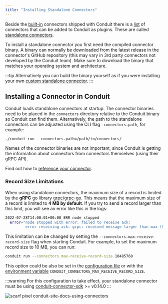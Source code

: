 ```yaml
---
title: "Installing Standalone Connectors"
---
```


Beside the [built-in](/docs/core-concepts#built-in-connector) connectors shipped with Conduit there is a
[list](/docs/using/connectors/list) of
connectors that can be added to Conduit as plugins. These are called [standalone connectors](/docs/core-concepts#standalone-connector).

To install a standalone connector you first need the compiled connector binary.
A binary can normally be downloaded from the latest release in the connector's
GitHub repository (this may vary in 3rd party connectors not developed by the
Conduit team). Make sure to download the binary that matches your operating
system and architecture.

:::tip
Alternatively you can build the binary yourself as if you were installing your own [custom standalone connector](/docs/developing/connectors/using-a-custom-connector).
:::

## Installing a Connector in Conduit

Conduit loads standalone connectors at startup. The connector binaries need to
be placed in the `connectors` directory relative to the Conduit binary so
Conduit can find them. Alternatively, the path to the standalone connectors can
be adjusted using the CLI flag `-connectors.path`, for example:

```shell
./conduit run --connectors.path=/path/to/connectors/
```

Names of the connector binaries are not important, since Conduit is getting the
information about connectors from connectors themselves (using their gRPC API).

Find out how to [reference your connector](/docs/using/connectors/referencing).


### Record Size Limitations

When using standalone connectors, the maximum size of a record is limited by the
**gRPC** go library [grpc/grpc-go](https://github.com/grpc/grpc-go/blob/master/server.go#L59). This means that the maximum size of a record is limited to **4 MB by default**. If you try to send a record larger than this limit, you will see an error like this in the logs:

```bash
2022-07-28T14:00:01+00:00 ERR node stopped 
  error="node stopped with error: failed to receive ack: 
         error receiving ack: grpc: received message larger than max (5000117 vs. 4194304)"
```

This limitation can be changed by setting the `--connectors.max-receive-record-size` flag when starting Conduit. For example, to set the maximum record size to 10 MB, you can run:

```bash
conduit run --connectors.max-receive-record-size 10485760
```

This option could be also be set in the [configuration file](/docs/configuration#configuration-file) or with the [environment variable](/docs/configuration#environment-variables) `CONDUIT_CONNECTORS_MAX_RECEIVE_RECORD_SIZE`. 

:::warning
For this configuration to take effect, your standalone connector must be using [conduit-connector-sdk](https://github.com/ConduitIO/conduit-connector-sdk) >= v0.14.0
:::


![scarf pixel conduit-site-docs-using-connectors](https://static.scarf.sh/a.png?x-pxid=53743422-c614-4e45-acaa-f1f9f604321e)